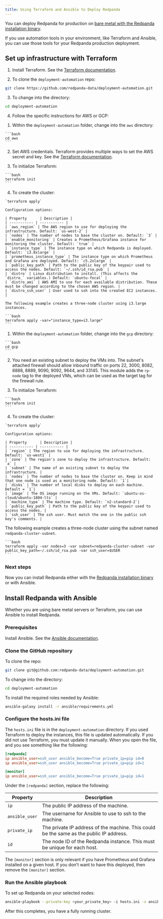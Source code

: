 ```yaml
---
title: Using Terraform and Ansible to Deploy Redpanda
---
```


<head>
    <meta name="title" content="Using Terraform and Ansible to deploy Redpanda | Redpanda Docs"/>
    <meta name="description" content="Using Terraform and Ansible to deploy Redpanda."/>
</head>


You can deploy Redpanda for production on [bare metal with the Redpanda installation binary](../../deployment/production-deployment).

If you use automation tools in your environment, like Terraform and Ansible, you can use those tools for your Redpanda production deployment.

## Set up infrastructure with Terraform

1. Install Terraform. See the [Terraform documentation](https://learn.hashicorp.com/tutorials/terraform/install-cli).

2. To clone the `deployment-automation` repo:

 ```bash
 git clone https://github.com/redpanda-data/deployment-automation.git
 ```

3. To change into the directory:

 ```bash
 cd deployment-automation
 ```

4. Follow the specific instructions for AWS or GCP:


<Tabs>
  <TabItem value="aws" label="AWS" default>

  1. Within the `deployment-automation` folder, change into the `aws` directory:

    ```bash
    cd aws
    ```

  2. Set AWS credentials. Terraform provides multiple ways to set the AWS secret and key. See the [Terraform documentation](https://registry.terraform.io/providers/hashicorp/aws/latest/docs#environment-variables).

  3. To initialize Terraform:

    ```bash
    terraform init
    ```

  4. To create the cluster: 
   
    `terraform apply` 
    
    Configuration options:

    | Property      | Description |
    | ----------- | ----------- |
    | `aws_region` | The AWS region to use for deploying the infrastructure. Default: `us-west-2` |
    | `nodes` | The number of nodes to base the cluster on. Default: `3` |
    | `enable_monitoring` | Creates a Prometheus/Grafana instance for monitoring the cluster. Default: `true` |
    | `instance_type` | The instance type on which Redpanda is deployed. Default: `i3.8xlarge` |
    | `prometheus_instance_type` | The instance type on which Prometheus and Grafana are deployed. Default: `c5.2xlarge` |
    | `public_key_path` | Path to the public key of the keypair used to access the nodes. Default: `~/.ssh/id_rsa.pub` |
    | `distro` | Linux distribution to install. (This affects the `distro_` variables.) Default: `ubuntu-focal` |
    | `distro_ami` | AWS AMI to use for each available distribution. These must be changed according to the chosen AWS region. |
    | `distro_ssh_user` | User used to ssh into the created EC2 instances. |
 
    The following example creates a three-node cluster using i3.large instances.

    ```bash
    terraform apply -var="instance_type=i3.large"
    ```


  </TabItem>

  <TabItem value="gcp" label="GCP">

  1. Within the `deployment-automation` folder, change into the `gcp` directory:

    ```bash
    cd gcp
    ```

  2. You need an existing subnet to deploy the VMs into. The subnet's attached firewall should allow inbound traffic on ports 22, 3000, 8082, 8888, 8889, 9090,  9092, 9644, and 33145. This module adds the `rp-node` tag to the deployed VMs, which can be used as the target tag for the firewall rule.

  3. To initialize Terraform:

    ```bash
    terraform init
    ```

  4. To create the cluster: 
 
    `terraform apply`
   
    Configuration options:
   
    | Property      | Description |
    | ----------- | ----------- |
    | `region` | The region to use for deploying the infrastructure. Default: `us-west1` |
    | `zone` | The region's zone to deploy the infrastructure. Default: `a` |
    | `subnet` | The name of an existing subnet to deploy the infrastructure. |
    | `nodes` | The number of nodes to base the cluster on. Keep in mind that one node is used as a monitoring node. Default: `1`|
    | `disks` | The number of local disks to deploy on each machine. Default = `1`|
    | `image` | The OS image running on the VMs. Default: `ubuntu-os-cloud/ubuntu-1804-lts` |
    | `machine_type` | The machine type. Default: `n2-standard-2`|
    | `public_key_path` | Path to the public key of the keypair used to access the nodes. |
    | `ssh_user` | The ssh user. Must match the one in the public ssh key's comments. |

   The following example creates a three-node cluster using the subnet named `redpanda-cluster-subnet`.

    ```bash
    terraform apply -var nodes=3 -var subnet=redpanda-cluster-subnet -var public_key_path=~/.ssh/id_rsa.pub -var ssh_user=$USER
    ```


  </TabItem>

</Tabs>


### Next steps

Now you can install Redpanda either with the [Redpanda installation binary](../../deployment/production-deployment) or with Ansible.

## Install Redpanda with Ansible

Whether you are using bare metal servers or Terraform, you can use Ansible to install Redpanda.

### Prerequisites

Install Ansible. See the [Ansible documentation](https://docs.ansible.com/ansible/latest/installation_guide/intro_installation.html).

### Clone the GitHub repository

To clone the repo:

```bash
git clone git@github.com:redpanda-data/deployment-automation.git
```

To change into the directory:

```bash
cd deployment-automation
```

To install the required roles needed by Ansible:

```bash
ansible-galaxy install -r ansible/requirements.yml
```

### Configure the hosts.ini file

The `hosts.ini` file is in the `deployment-automation` directory. If you used Terraform to deploy the instances, this file is updated automatically. If you did not use Terraform, you must update it
manually. When you open the file, and you see something like the following:

```ini
[redpanda]
ip ansible_user=ssh_user ansible_become=True private_ip=pip id=0
ip ansible_user=ssh_user ansible_become=True private_ip=pip id=1

[monitor]
ip ansible_user=ssh_user ansible_become=True private_ip=pip id=1
```

Under the `[redpanda]` section, replace the following:

| Property      | Description |
| ----------- | ----------- |
| `ip` | The public IP address of the machine. |
| `ansible_user` | The username for Ansible to use to ssh to the machine. |
| `private_ip` | The private IP address of the machine. This could be the same as the public IP address. |
| `id` | The node ID of the Redpanda instance. This must be unique for each host. |

The `[monitor]` section is only relevant if you have Prometheus and Grafana installed
on a given host. If you don't want to have this deployed, then remove the
`[monitor]` section.

### Run the Ansible playbook

To set up Redpanda on your selected nodes:

```bash
ansible-playbook --private-key <your_private_key> -i hosts.ini -v ansible/playbooks/provision-node.yml
```

After this completes, you have a fully running cluster.
